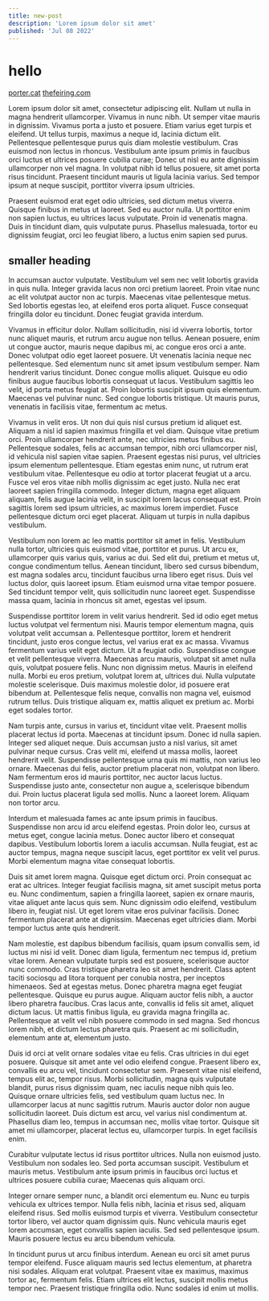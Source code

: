 ```yaml
---
title: new-post
description: 'Lorem ipsum dolor sit amet'
published: 'Jul 08 2022'
---
```



# hello
[porter.cat](https://porter.cat)
[thefeiring.com](https://thefeiring.com)

Lorem ipsum dolor sit amet, consectetur adipiscing elit. Nullam ut nulla in magna hendrerit ullamcorper. Vivamus in nunc nibh. Ut semper vitae mauris in dignissim. Vivamus porta a justo et posuere. Etiam varius eget turpis et eleifend. Ut tellus turpis, maximus a neque id, lacinia dictum elit. Pellentesque pellentesque purus quis diam molestie vestibulum. Cras euismod non lectus in rhoncus. Vestibulum ante ipsum primis in faucibus orci luctus et ultrices posuere cubilia curae; Donec ut nisl eu ante dignissim ullamcorper non vel magna. In volutpat nibh id tellus posuere, sit amet porta risus tincidunt. Praesent tincidunt mauris ut ligula lacinia varius. Sed tempor ipsum at neque suscipit, porttitor viverra ipsum ultricies.

Praesent euismod erat eget odio ultricies, sed dictum metus viverra. Quisque finibus in metus ut laoreet. Sed eu auctor nulla. Ut porttitor enim non sapien luctus, eu ultrices lacus vulputate. Proin id venenatis magna. Duis in tincidunt diam, quis vulputate purus. Phasellus malesuada, tortor eu dignissim feugiat, orci leo feugiat libero, a luctus enim sapien sed purus.
## smaller heading
In accumsan auctor vulputate. Vestibulum vel sem nec velit lobortis gravida in quis nulla. Integer gravida lacus non orci pretium laoreet. Proin vitae nunc ac elit volutpat auctor non ac turpis. Maecenas vitae pellentesque metus. Sed lobortis egestas leo, at eleifend eros porta aliquet. Fusce consequat fringilla dolor eu tincidunt. Donec feugiat gravida interdum.

Vivamus in efficitur dolor. Nullam sollicitudin, nisi id viverra lobortis, tortor nunc aliquet mauris, et rutrum arcu augue non tellus. Aenean posuere, enim ut congue auctor, mauris neque dapibus mi, ac congue eros orci a ante. Donec volutpat odio eget laoreet posuere. Ut venenatis lacinia neque nec pellentesque. Sed elementum nunc sit amet ipsum vestibulum semper. Nam hendrerit varius tincidunt. Donec congue mollis aliquet. Quisque eu odio finibus augue faucibus lobortis consequat ut lacus. Vestibulum sagittis leo velit, id porta metus feugiat at. Proin lobortis suscipit ipsum quis elementum. Maecenas vel pulvinar nunc. Sed congue lobortis tristique. Ut mauris purus, venenatis in facilisis vitae, fermentum ac metus.

Vivamus in velit eros. Ut non dui quis nisl cursus pretium id aliquet est. Aliquam a nisl id sapien maximus fringilla et vel diam. Quisque vitae pretium orci. Proin ullamcorper hendrerit ante, nec ultricies metus finibus eu. Pellentesque sodales, felis ac accumsan tempor, nibh orci ullamcorper nisl, id vehicula nisl sapien vitae sapien. Praesent egestas nisi purus, vel ultricies ipsum elementum pellentesque. Etiam egestas enim nunc, ut rutrum erat vestibulum vitae. Pellentesque eu odio at tortor placerat feugiat ut a arcu. Fusce vel eros vitae nibh mollis dignissim ac eget justo. Nulla nec erat laoreet sapien fringilla commodo. Integer dictum, magna eget aliquam aliquam, felis augue lacinia velit, in suscipit lorem lacus consequat est. Proin sagittis lorem sed ipsum ultricies, ac maximus lorem imperdiet. Fusce pellentesque dictum orci eget placerat. Aliquam ut turpis in nulla dapibus vestibulum.

Vestibulum non lorem ac leo mattis porttitor sit amet in felis. Vestibulum nulla tortor, ultricies quis euismod vitae, porttitor et purus. Ut arcu ex, ullamcorper quis varius quis, varius ac dui. Sed elit dui, pretium et metus ut, congue condimentum tellus. Aenean tincidunt, libero sed cursus bibendum, est magna sodales arcu, tincidunt faucibus urna libero eget risus. Duis vel luctus dolor, quis laoreet ipsum. Etiam euismod urna vitae tempor posuere. Sed tincidunt tempor velit, quis sollicitudin nunc laoreet eget. Suspendisse massa quam, lacinia in rhoncus sit amet, egestas vel ipsum.

Suspendisse porttitor lorem in velit varius hendrerit. Sed id odio eget metus luctus volutpat vel fermentum nisi. Mauris tempor elementum magna, quis volutpat velit accumsan a. Pellentesque porttitor, lorem et hendrerit tincidunt, justo eros congue lectus, vel varius erat ex ac massa. Vivamus fermentum varius velit eget dictum. Ut a feugiat odio. Suspendisse congue et velit pellentesque viverra. Maecenas arcu mauris, volutpat sit amet nulla quis, volutpat posuere felis. Nunc non dignissim metus. Mauris in eleifend nulla. Morbi eu eros pretium, volutpat lorem at, ultrices dui. Nulla vulputate molestie scelerisque. Duis maximus molestie dolor, id posuere erat bibendum at. Pellentesque felis neque, convallis non magna vel, euismod rutrum tellus. Duis tristique aliquam ex, mattis aliquet ex pretium ac. Morbi eget sodales tortor.

Nam turpis ante, cursus in varius et, tincidunt vitae velit. Praesent mollis placerat lectus id porta. Maecenas at tincidunt ipsum. Donec id nulla sapien. Integer sed aliquet neque. Duis accumsan justo a nisl varius, sit amet pulvinar neque cursus. Cras velit mi, eleifend ut massa mollis, laoreet hendrerit velit. Suspendisse pellentesque urna quis mi mattis, non varius leo ornare. Maecenas dui felis, auctor pretium placerat non, volutpat non libero. Nam fermentum eros id mauris porttitor, nec auctor lacus luctus. Suspendisse justo ante, consectetur non augue a, scelerisque bibendum dui. Proin luctus placerat ligula sed mollis. Nunc a laoreet lorem. Aliquam non tortor arcu.

Interdum et malesuada fames ac ante ipsum primis in faucibus. Suspendisse non arcu id arcu eleifend egestas. Proin dolor leo, cursus at metus eget, congue lacinia metus. Donec auctor libero et consequat dapibus. Vestibulum lobortis lorem a iaculis accumsan. Nulla feugiat, est ac auctor tempus, magna neque suscipit lacus, eget porttitor ex velit vel purus. Morbi elementum magna vitae consequat lobortis.

Duis sit amet lorem magna. Quisque eget dictum orci. Proin consequat ac erat ac ultrices. Integer feugiat facilisis magna, sit amet suscipit metus porta eu. Nunc condimentum, sapien a fringilla laoreet, sapien ex ornare mauris, vitae aliquet ante lacus quis sem. Nunc dignissim odio eleifend, vestibulum libero in, feugiat nisl. Ut eget lorem vitae eros pulvinar facilisis. Donec fermentum placerat ante at dignissim. Maecenas eget ultricies diam. Morbi tempor luctus ante quis hendrerit.

Nam molestie, est dapibus bibendum facilisis, quam ipsum convallis sem, id luctus mi nisi id velit. Donec diam ligula, fermentum nec tempus id, pretium vitae lorem. Aenean vulputate turpis sed est posuere, scelerisque auctor nunc commodo. Cras tristique pharetra leo sit amet hendrerit. Class aptent taciti sociosqu ad litora torquent per conubia nostra, per inceptos himenaeos. Sed at egestas metus. Donec pharetra magna eget feugiat pellentesque. Quisque eu purus augue. Aliquam auctor felis nibh, a auctor libero pharetra faucibus. Cras lacus ante, convallis id felis sit amet, aliquet dictum lacus. Ut mattis finibus ligula, eu gravida magna fringilla ac. Pellentesque at velit vel nibh posuere commodo in sed magna. Sed rhoncus lorem nibh, et dictum lectus pharetra quis. Praesent ac mi sollicitudin, elementum ante at, elementum justo.

Duis id orci at velit ornare sodales vitae eu felis. Cras ultricies in dui eget posuere. Quisque sit amet ante vel odio eleifend congue. Praesent libero ex, convallis eu arcu vel, tincidunt consectetur sem. Praesent vitae nisl eleifend, tempus elit ac, tempor risus. Morbi sollicitudin, magna quis vulputate blandit, purus risus dignissim quam, nec iaculis neque nibh quis leo. Quisque ornare ultricies felis, sed vestibulum quam luctus nec. In ullamcorper lacus at nunc sagittis rutrum. Mauris auctor dolor non augue sollicitudin laoreet. Duis dictum est arcu, vel varius nisl condimentum at. Phasellus diam leo, tempus in accumsan nec, mollis vitae tortor. Quisque sit amet mi ullamcorper, placerat lectus eu, ullamcorper turpis. In eget facilisis enim.

Curabitur vulputate lectus id risus porttitor ultrices. Nulla non euismod justo. Vestibulum non sodales leo. Sed porta accumsan suscipit. Vestibulum et mauris metus. Vestibulum ante ipsum primis in faucibus orci luctus et ultrices posuere cubilia curae; Maecenas quis aliquam orci.

Integer ornare semper nunc, a blandit orci elementum eu. Nunc eu turpis vehicula ex ultrices tempor. Nulla felis nibh, lacinia et risus sed, aliquam eleifend risus. Sed mollis euismod turpis et viverra. Vestibulum consectetur tortor libero, vel auctor quam dignissim quis. Nunc vehicula mauris eget lorem accumsan, eget convallis sapien iaculis. Sed sed pellentesque ipsum. Mauris posuere lectus eu arcu bibendum vehicula.

In tincidunt purus ut arcu finibus interdum. Aenean eu orci sit amet purus tempor eleifend. Fusce aliquam mauris sed lectus elementum, at pharetra nisi sodales. Aliquam erat volutpat. Praesent vitae ex maximus, maximus tortor ac, fermentum felis. Etiam ultrices elit lectus, suscipit mollis metus tempor nec. Praesent tristique fringilla odio. Nunc sodales id enim ut mollis. 